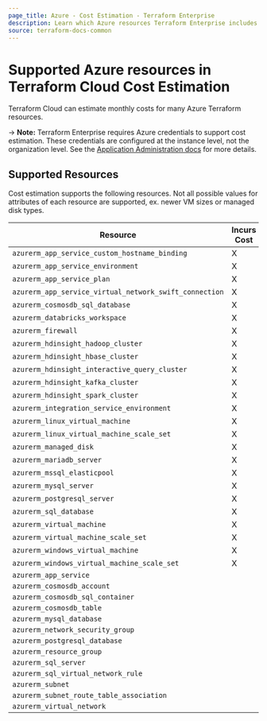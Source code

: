 ```yaml
---
page_title: Azure - Cost Estimation - Terraform Enterprise
description: Learn which Azure resources Terraform Enterprise includes in cost estimation..
source: terraform-docs-common
---
```


# Supported Azure resources in Terraform Cloud Cost Estimation

Terraform Cloud can estimate monthly costs for many Azure Terraform resources.

-> **Note:** Terraform Enterprise requires Azure credentials to support cost estimation. These credentials are configured at the instance level, not the organization level. See the [Application Administration docs](/terraform/enterprise/application-administration/integration) for more details.

## Supported Resources

Cost estimation supports the following resources. Not all possible values for attributes of each resource are supported, ex. newer VM sizes or managed disk types.

| Resource                                               | Incurs Cost |
| ------------------------------------------------------ | ----------- |
| `azurerm_app_service_custom_hostname_binding`          | X           |
| `azurerm_app_service_environment`                      | X           |
| `azurerm_app_service_plan`                             | X           |
| `azurerm_app_service_virtual_network_swift_connection` | X           |
| `azurerm_cosmosdb_sql_database`                        | X           |
| `azurerm_databricks_workspace`                         | X           |
| `azurerm_firewall`                                     | X           |
| `azurerm_hdinsight_hadoop_cluster`                     | X           |
| `azurerm_hdinsight_hbase_cluster`                      | X           |
| `azurerm_hdinsight_interactive_query_cluster`          | X           |
| `azurerm_hdinsight_kafka_cluster`                      | X           |
| `azurerm_hdinsight_spark_cluster`                      | X           |
| `azurerm_integration_service_environment`              | X           |
| `azurerm_linux_virtual_machine`                        | X           |
| `azurerm_linux_virtual_machine_scale_set`              | X           |
| `azurerm_managed_disk`                                 | X           |
| `azurerm_mariadb_server`                               | X           |
| `azurerm_mssql_elasticpool`                            | X           |
| `azurerm_mysql_server`                                 | X           |
| `azurerm_postgresql_server`                            | X           |
| `azurerm_sql_database`                                 | X           |
| `azurerm_virtual_machine`                              | X           |
| `azurerm_virtual_machine_scale_set`                    | X           |
| `azurerm_windows_virtual_machine`                      | X           |
| `azurerm_windows_virtual_machine_scale_set`            | X           |
| `azurerm_app_service`                                  |             |
| `azurerm_cosmosdb_account`                             |             |
| `azurerm_cosmosdb_sql_container`                       |             |
| `azurerm_cosmosdb_table`                               |             |
| `azurerm_mysql_database`                               |             |
| `azurerm_network_security_group`                       |             |
| `azurerm_postgresql_database`                          |             |
| `azurerm_resource_group`                               |             |
| `azurerm_sql_server`                                   |             |
| `azurerm_sql_virtual_network_rule`                     |             |
| `azurerm_subnet`                                       |             |
| `azurerm_subnet_route_table_association`               |             |
| `azurerm_virtual_network`                              |             |
